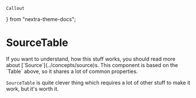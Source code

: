     Callout
} from "nextra-theme-docs";

# SourceTable

<Callout>
    If you want to understand, how this stuff works, you should read more about [`Source`](../concepts/source)s.
</Callout>

<Callout type="info" emoji="ℹ️">
    This component is based on the `Table` above, so it shares a lot of common properties.
</Callout>

`SourceTable` is quite clever thing which requires a lot of other stuff to make it work, but it's worth it.
